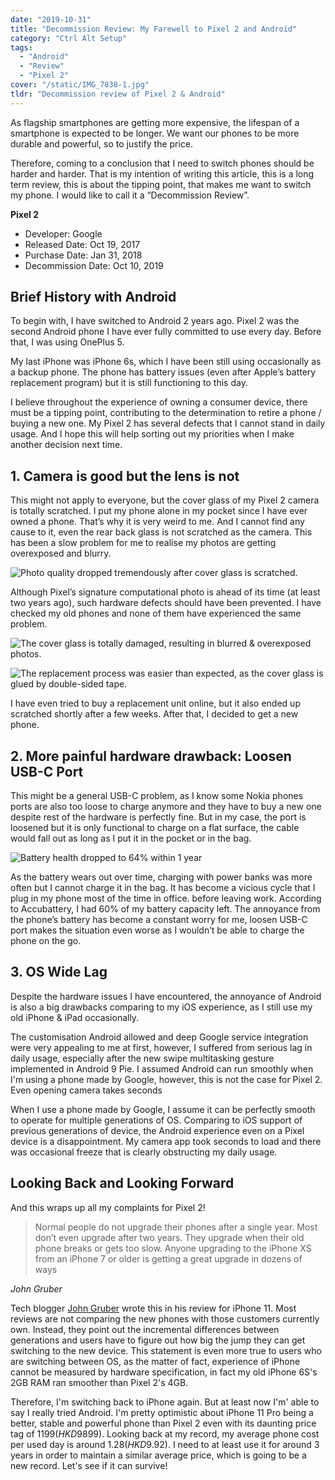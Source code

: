 ```yaml
---
date: "2019-10-31"
title: "Decommission Review: My Farewell to Pixel 2 and Android"
category: "Ctrl Alt Setup"
tags:
  - "Android"
  - "Review"
  - "Pixel 2"
cover: "/static/IMG_7838-1.jpg"
tldr: "Decommission review of Pixel 2 & Android"
---
```


As flagship smartphones are getting more expensive, the lifespan of a smartphone is expected to be longer. We want our phones to be more durable and powerful, so to justify the price. 

Therefore, coming to a conclusion that I need to switch phones should be harder and harder. That is my intention of writing this article, this is a long term review, this is about the tipping point, that makes me want to switch my phone. I would like to call it a “Decommission Review”.

**Pixel 2**

- Developer: Google
- Released Date: Oct 19, 2017
- Purchase Date: Jan 31, 2018
- Decommission Date: Oct 10, 2019


## Brief History with Android

To begin with, I have switched to Android 2 years ago. Pixel 2 was the second Android phone I have ever fully committed to use every day. Before that, I was using OnePlus 5.

My last iPhone was iPhone 6s, which I have been still using occasionally as a backup phone. The phone has battery issues (even after Apple’s battery replacement program) but it is still functioning to this day.

I believe throughout the experience of owning a consumer device, there must be a tipping point, contributing to the determination to retire a phone / buying a new one. My Pixel 2 has several defects that I cannot stand in daily usage. And I hope this will help sorting out my priorities when I make another decision next time.

## 1. Camera is good but the lens is not

This might not apply to everyone, but the cover glass of my Pixel 2 camera is totally scratched. I put my phone alone in my pocket since I have ever owned a phone. That’s why it is very weird to me. And I cannot find any cause to it, even the rear back glass is not scratched as the camera. This has been a slow problem for me to realise my photos are getting overexposed and blurry. 

![Photo quality dropped tremendously after cover glass is scratched.](/static/pixel-retire.jpg)

Although Pixel’s signature computational photo is ahead of its time (at least two years ago), such hardware defects should have been prevented. I have checked my old phones and none of them have experienced the same problem.

![The cover glass is totally damaged, resulting in blurred & overexposed photos.](/static/IMG_7838-1.jpg)

![The replacement process was easier than expected, as the cover glass is glued by double-sided tape.](/static/IMG_7846-12.jpg)

I have even tried to buy a replacement unit online, but it also ended up scratched shortly after a few weeks. After that, I decided to get a new phone.
  

## 2. More painful hardware drawback: Loosen USB-C Port

This might be a general USB-C problem, as I know some Nokia phones ports are also too loose to charge anymore and they have to buy a new one despite rest of the hardware is perfectly fine. But in my case, the port is loosened but it is only functional to charge on a flat surface, the cable would fall out as long as I put it in the pocket or in the bag. 

![Battery health dropped to 64% within 1 year](/static/pixel-battery.jpg)

As the battery wears out over time, charging with power banks was more often but I cannot charge it in the bag. It has become a vicious cycle that I plug in my phone most of the time in office.  before leaving work. According to Accubattery, I had 60% of my battery capacity left. The annoyance from the phone’s battery has become a constant worry for me, loosen USB-C port makes the situation even worse as I wouldn’t be able to charge the phone on the go.


 ## 3. OS Wide Lag

Despite the hardware issues I have encountered, the annoyance of Android is also a big drawbacks comparing to my iOS experience, as I still use my old iPhone & iPad occasionally. 

The customisation Android allowed and deep Google service integration were very appealing to me at first, however, I suffered from serious lag in daily usage, especially after the new swipe multitasking gesture implemented in Android 9 Pie. I assumed Android can run smoothly when I'm using a phone made by Google, however, this is not the case for Pixel 2. Even opening camera takes seconds  

When I use a phone made by Google, I assume it can be perfectly smooth to operate for multiple generations of OS. Comparing to iOS support of previous generations of device, the Android experience even on a Pixel device is a disappointment. My camera app took seconds to load and there was occasional freeze that is clearly obstructing my daily usage. 

 ## Looking Back and Looking Forward 
  
And this wraps up all my complaints for Pixel 2! 

>  Normal people do not upgrade their phones after a single year. Most don’t even upgrade after two years. They upgrade when their old phone breaks or gets too slow. Anyone upgrading to the iPhone XS from an iPhone 7 or older is getting a great upgrade in dozens of ways
  
<cite>John Gruber</cite>

 Tech blogger [John Gruber](https://daringfireball.net/2019/09/the_iphone_11_and_iphones_11_pro) wrote this in his review for iPhone 11. Most reviews are not comparing the new phones with those customers currently own. Instead, they point out the incremental differences between generations and users have to figure out how big the jump they can get switching to the new device. This statement is even more true to users who are switching between OS, as the matter of fact, experience of iPhone cannot be measured by hardware specification, in fact my old iPhone 6S's 2GB RAM ran smoother than Pixel 2's 4GB.
 
Therefore, I'm switching back to iPhone again. But at least now I'm' able to say I really tried Android. I'm pretty optimistic about iPhone 11 Pro being a better, stable and powerful phone than Pixel 2 even with its daunting price tag of $1199 (HKD$9899). Looking back at my record, my average phone cost per used day is around $1.28 (HKD$9.92). I need to at least use it for around 3 years in order to maintain a similar average price, which is going to be a new record. Let's see if it can survive!
